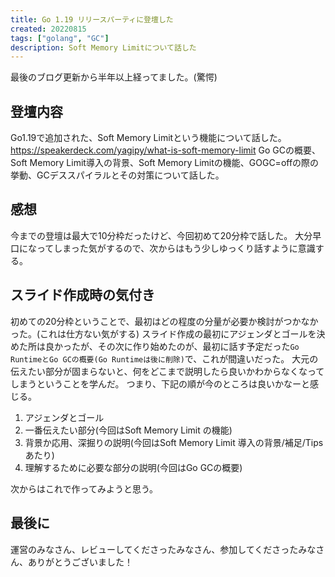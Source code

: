 ```yaml
---
title: Go 1.19 リリースパーティに登壇した
created: 20220815
tags: ["golang", "GC"]
description: Soft Memory Limitについて話した
---
```


最後のブログ更新から半年以上経ってました。(驚愕)

## 登壇内容
Go1.19で追加された、Soft Memory Limitという機能について話した。
https://speakerdeck.com/yagipy/what-is-soft-memory-limit
Go GCの概要、Soft Memory Limit導入の背景、Soft Memory Limitの機能、GOGC=offの際の挙動、GCデススパイラルとその対策について話した。

## 感想
今までの登壇は最大で10分枠だったけど、今回初めて20分枠で話した。
大分早口になってしまった気がするので、次からはもう少しゆっくり話すように意識する。

## スライド作成時の気付き
初めての20分枠ということで、最初はどの程度の分量が必要か検討がつかなかった。(これは仕方ない気がする)
スライド作成の最初にアジェンダとゴールを決めた所は良かったが、その次に作り始めたのが、最初に話す予定だった`Go RuntimeとGo GCの概要(Go Runtimeは後に削除)`で、これが間違いだった。
大元の伝えたい部分が固まらないと、何をどこまで説明したら良いかわからなくなってしまうということを学んだ。
つまり、下記の順が今のところは良いかなーと感じる。

1. アジェンダとゴール
2. 一番伝えたい部分(今回はSoft Memory Limit の機能)
3. 背景か応用、深掘りの説明(今回はSoft Memory Limit 導入の背景/補足/Tipsあたり)
4. 理解するために必要な部分の説明(今回はGo GCの概要)

次からはこれで作ってみようと思う。

## 最後に
運営のみなさん、レビューしてくださったみなさん、参加してくださったみなさん、ありがとうございました！
